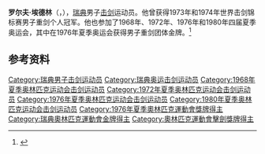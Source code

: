 '''罗尔夫·埃德林'''（{{lang-sv|Rolf Edling}}，{{bd|1943年|11月30日|}}），[[瑞典|瑞典]]男子[[击剑|击剑]]运动员。他曾获得1973年和1974年世界击剑锦标赛男子重剑个人冠军。他也参加了1968年、1972年、1976年和1980年四届夏季奥运会，其中在1976年夏季奥运会获得男子重剑团体金牌。<ref>{{Cite web|title=Rolf EDLING|url=https://www.olympic.org/rolf-edling|accessdate=2021-03-13|date=2021-03-13|work=International Olympic Committee|language=en|archive-date=2020-12-04|archive-url=https://web.archive.org/web/20201204175240/https://www.olympic.org/rolf-edling|dead-url=no}}</ref>

== 参考资料 ==
{{reflist}}

{{奥林匹克运动会击剑比赛男子重剑团体冠军}}
{{世界击剑锦标赛男子重剑个人冠军}}

{{Authority control}}
{{DEFAULTSORT:Edling, Rolf}}
[[Category:瑞典男子击剑运动员|Category:瑞典男子击剑运动员]]
[[Category:瑞典奥运击剑运动员|Category:瑞典奥运击剑运动员]]
[[Category:1968年夏季奥林匹克运动会击剑运动员|Category:1968年夏季奥林匹克运动会击剑运动员]]
[[Category:1972年夏季奥林匹克运动会击剑运动员|Category:1972年夏季奥林匹克运动会击剑运动员]]
[[Category:1976年夏季奥林匹克运动会击剑运动员|Category:1976年夏季奥林匹克运动会击剑运动员]]
[[Category:1980年夏季奥林匹克运动会击剑运动员|Category:1980年夏季奥林匹克运动会击剑运动员]]
[[Category:1976年夏季奧林匹克運動會獎牌得主|Category:1976年夏季奧林匹克運動會獎牌得主]]
[[Category:瑞典奧林匹克運動會金牌得主|Category:瑞典奧林匹克運動會金牌得主]]
[[Category:奧林匹克運動會擊劍獎牌得主|Category:奧林匹克運動會擊劍獎牌得主]]